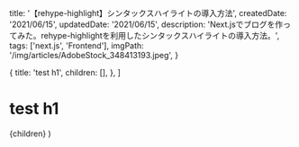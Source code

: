 
  title: '【rehype-highlight】シンタックスハイライトの導入方法',
  createdDate: '2021/06/15',
  updatedDate: '2021/06/15',
  description:
    'Next.jsでブログを作ってみた。rehype-highlightを利用したシンタックスハイライトの導入方法。',
  tags: ['next.js', 'Frontend'],
  imgPath: '/img/articles/AdobeStock_348413193.jpeg',
}

  {
    title: 'test h1',
    children: [],
  },
]

# test h1

  <Layout meta={meta} headlines={headlines} type="post">
    {children}
  </Layout>
)
